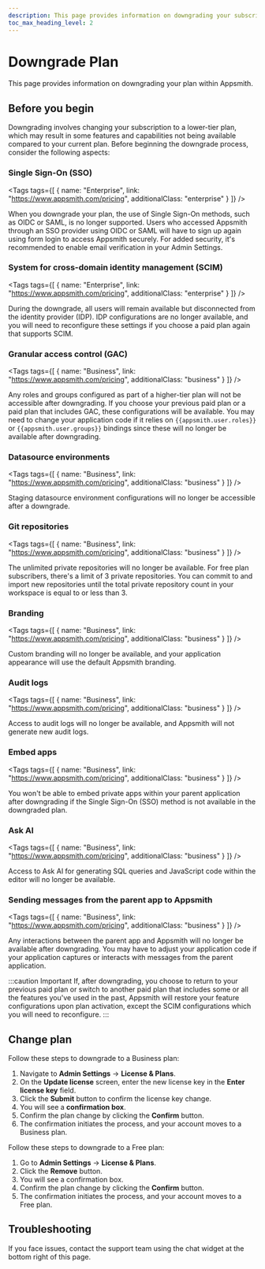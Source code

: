 ```yaml
---
description: This page provides information on downgrading your subscription plan within Appsmith. 
toc_max_heading_level: 2
---
```



# Downgrade Plan

This page provides information on downgrading your plan within Appsmith.

## Before you begin

Downgrading involves changing your subscription to a lower-tier plan, which may result in some features and capabilities not being available compared to your current plan. Before beginning the downgrade process, consider the following aspects:


<!-- vale off -->

<div className="tag-wrapper">

 ### Single Sign-On (SSO)

<Tags
tags={[
{ name: "Enterprise", link: "https://www.appsmith.com/pricing", additionalClass: "enterprise" }
]}
/>

</div>

<!-- vale on -->

When you downgrade your plan, the use of Single Sign-On methods, such as OIDC or SAML, is no longer supported. Users who accessed Appsmith through an SSO provider using OIDC or SAML will have to sign up again using form login to access Appsmith securely. For added security, it's recommended to enable email verification in your Admin Settings.

<!-- vale off -->

<div className="tag-wrapper">

### System for cross-domain identity management (SCIM)

<Tags
tags={[
{ name: "Enterprise", link: "https://www.appsmith.com/pricing", additionalClass: "enterprise" }
]}
/>

</div>

<!-- vale on -->

During the downgrade, all users will remain available but disconnected from the identity provider (IDP). IDP configurations are no longer available, and you will need to reconfigure these settings if you choose a paid plan again that supports SCIM.

<!-- vale off -->

<div className="tag-wrapper">

### Granular access control (GAC)

<Tags
tags={[
{ name: "Business", link: "https://www.appsmith.com/pricing", additionalClass: "business" }
]}
/>

</div>

<!-- vale on -->

Any roles and groups configured as part of a higher-tier plan will not be accessible after downgrading. If you choose your previous paid plan or a paid plan that includes GAC, these configurations will be available. You may need to change your application code if it relies on `{{appsmith.user.roles}}` or `{{appsmith.user.groups}}` bindings since these will no longer be available after downgrading.

<!-- vale off -->

<div className="tag-wrapper">

### Datasource environments

<Tags
tags={[
{ name: "Business", link: "https://www.appsmith.com/pricing", additionalClass: "business" }
]}
/>

</div>

<!-- vale on -->

Staging datasource environment configurations will no longer be accessible after a downgrade.

<!-- vale off -->

<div className="tag-wrapper">

### Git repositories

<Tags
tags={[
{ name: "Business", link: "https://www.appsmith.com/pricing", additionalClass: "business" }
]}
/>

</div>

<!-- vale on -->

The unlimited private repositories will no longer be available. For free plan subscribers, there's a limit of 3 private repositories. You can commit to and import new repositories until the total private repository count in your workspace is equal to or less than 3.

<!-- vale off -->

<div className="tag-wrapper">

### Branding

<Tags
tags={[
{ name: "Business", link: "https://www.appsmith.com/pricing", additionalClass: "business" }
]}
/>

</div>

<!-- vale on -->

Custom branding will no longer be available, and your application appearance will use the default Appsmith branding.

<!-- vale off -->

<div className="tag-wrapper">

### Audit logs

<Tags
tags={[
{ name: "Business", link: "https://www.appsmith.com/pricing", additionalClass: "business" }
]}
/>

</div>

<!-- vale on -->

Access to audit logs will no longer be available, and Appsmith will not generate new audit logs.

<!-- vale off -->

<div className="tag-wrapper">

### Embed apps

<Tags
tags={[
{ name: "Business", link: "https://www.appsmith.com/pricing", additionalClass: "business" }
]}
/>

</div>

<!-- vale on -->

You won't be able to embed private apps within your parent application after downgrading if the Single Sign-On (SSO) method is not available in the downgraded plan.

<!-- vale off -->

<div className="tag-wrapper">

### Ask AI

<Tags
tags={[
{ name: "Business", link: "https://www.appsmith.com/pricing", additionalClass: "business" }
]}
/>

</div>

<!-- vale on -->

Access to Ask AI for generating SQL queries and JavaScript code within the editor will no longer be available.

<!-- vale off -->

<div className="tag-wrapper">

### Sending messages from the parent app to Appsmith

<Tags
tags={[
{ name: "Business", link: "https://www.appsmith.com/pricing", additionalClass: "business" }
]}
/>

</div>

<!-- vale on -->

Any interactions between the parent app and Appsmith will no longer be available after downgrading. You may have to adjust your application code if your application captures or interacts with messages from the parent application.

:::caution Important
If, after downgrading, you choose to return to your previous paid plan or switch to another paid plan that includes some or all the features you've used in the past, Appsmith will restore your feature configurations upon plan activation, except the SCIM configurations which you will need to reconfigure.
:::

## Change plan

<Tabs queryString="downgrade-plan-type">
<TabItem label="Downgrade to Business plan" value="downgrade-to-business-plan">

  Follow these steps to downgrade to a Business plan:

  1. Navigate to **Admin Settings** → **License & Plans**.
  2. On the **Update license** screen, enter the new license key in the **Enter license key** field.
  3. Click the **Submit** button to confirm the license key change.
  4. You will see a **confirmation box**.
  5. Confirm the plan change by clicking the **Confirm** button.
  6. The confirmation initiates the process, and your account moves to a Business plan.

</TabItem>

<TabItem label="Downgrade to Free plan" value="downgrade-to-free-plan">

Follow these steps to downgrade to a Free plan:

1. Go to **Admin Settings** → **License & Plans**.
2. Click the **Remove** button.
3. You will see a confirmation box.
4. Confirm the plan change by clicking the **Confirm** button.
5. The confirmation initiates the process, and your account moves to a Free plan.

</TabItem>
</Tabs>

## Troubleshooting

If you face issues, contact the support team using the chat widget at the bottom right of this page.
